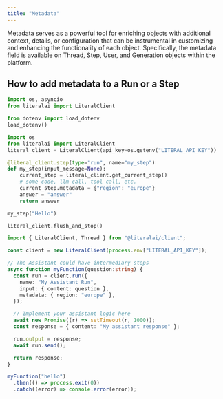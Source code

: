 ```yaml
---
title: "Metadata"
---
```




Metadata serves as a powerful tool for enriching objects with additional context, details, or configuration that can be instrumental in customizing and enhancing the functionality of each object. Specifically, the metadata field is available on Thread, Step, User, and Generation objects within the platform.

## How to add metadata to a Run or a Step

<CodeGroup>

```python Python
import os, asyncio
from literalai import LiteralClient

from dotenv import load_dotenv
load_dotenv()

import os
from literalai import LiteralClient
literal_client = LiteralClient(api_key=os.getenv("LITERAL_API_KEY"))

@literal_client.step(type="run", name="my_step")
def my_step(input_message=None):
    current_step = literal_client.get_current_step()
    # some code, llm call, tool call, etc.
    current_step.metadata = {"region": "europe"}
    answer = "answer"
    return answer

my_step("Hello")

literal_client.flush_and_stop()
```

```typescript TypeScript
import { LiteralClient, Thread } from "@literalai/client";

const client = new LiteralClient(process.env["LITERAL_API_KEY"]);

// The Assistant could have intermediary steps
async function myFunction(question:string) {
  const run = client.run({
    name: "My Assistant Run",
    input: { content: question },
    metadata: { region: "europe" },
  });

  // Implement your assistant logic here
  await new Promise((r) => setTimeout(r, 1000));
  const response = { content: "My assistant response" };

  run.output = response;
  await run.send();

  return response;
}

myFunction("hello")
  .then(() => process.exit(0))
  .catch((error) => console.error(error));
```

</CodeGroup>